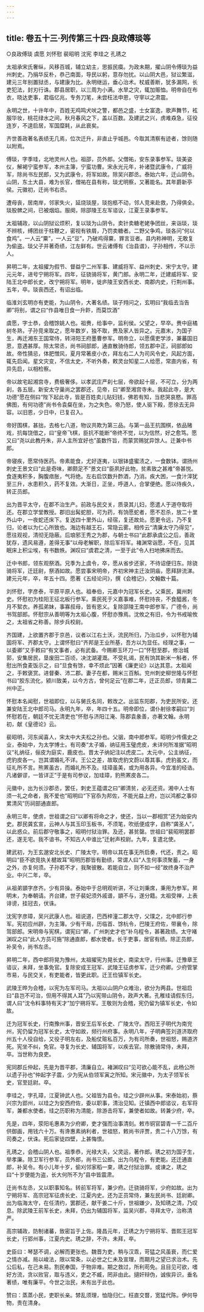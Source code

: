 ```yaml
---
---
---
```

title: 卷五十三·列传第三十四·良政傅琰等
---

○良政傅琰  虞愿  刘怀慰  裴昭明  沈宪  李珪之  孔琇之

太祖承宋氏奢纵，风移百城，辅立幼主，思振民瘼。为政未期，擢山阴令傅琰为益州刺史。乃捐华反朴，恭己南面，导民以躬，意存勿扰。以山阴大邑，狱讼繁滋，建元三年别置狱丞，与建康为比。永明继运，垂心治术。杖威善断，犹多漏网，长吏犯法，封刃行诛。郡县居职，以三周为小满。水旱之灾，辄加赈恤。明帝自在布衣，晓达吏事，君临亿兆，专务刀笔，未尝枉法申恩，守宰以之肃震。

永明之世，十许年中，百姓无鸡鸣犬吠之警，都邑之盛，士女富逸，歌声舞节，袨服华妆，桃花绿水之间，秋月春风之下，盖以百数。及建武之兴，虏难猋急，征役连岁，不遑启居，军国糜耗，从此衰矣。

齐世善政著名表绩无几焉，位次迁升，非直止乎城邑。今取其清察有迹者，馀则随以附焉。

傅琰，字季珪，北地灵州人也。祖邵，员外郎。父僧祐，安东录事参军。琰美姿仪，解褐宁蛮参军，本州主簿，宁蛮功曹。宋永光元年，补诸暨武康令，广威将军，除尚书左民郎，又为武康令，将军如故。除吴兴郡丞。泰始六年，迁山阴令。山阴，东土大县，难为长官，僧祐在县有称，琰尤明察，又著能名。其年爵新亭侯。元徽初，迁尚书右丞。

遭母丧，居南岸，邻家失火，延烧琰屋，琰抱柩不动，邻人竞来赴救，乃得俱全。琰股髀之间，已被烟焰。服阕，除邵陵王左军谘议，江夏王录事参军。

太祖辅政，以山阴狱讼烦积，复以琰为山阴令。卖针卖糖老姥争团丝，来诣琰，琰不辨核，缚团丝于柱鞭之，密视有铁屑，乃罚卖糖者。二野父争鸡，琰各问“何以食鸡”。一人云“粟”，一人云“豆”，乃破鸡得粟，罪言豆者。县内称神明，无敢复为偷盗。琰父子并著奇绩，江左鲜有。世云诸傅有《治县谱》，子孙相传，不以示人。

昇明二年，太祖擢为假节、督益宁二州军事、建威将军、益州刺史、宋宁太守。建元元年，进号宁朔将军。四年，征骁骑将军，黄门郎。永明二年，迁建威将军、安陆王北中郎长史，改宁朔将军。明年，徙庐陵王安西长史、南郡内史，行荆州事。五年，卒。琰丧西还，有诏出临。

临淮刘玄明亦有吏能，为山阴令，大著名绩。琰子翙问之，玄明曰“我临去当告卿”将别，谓之曰“作县唯日食一升飰，而莫饮酒”

虞愿，字士恭，会稽馀姚人也。祖赉，给事中，监利侯。父望之，早卒。赉中庭橘树冬熟，子孙竞来取之，愿年数岁，独不取，赉及家人皆异之。元嘉末，为国子生，再迁湘东王国常侍，转浔阳王府墨曹参军。明帝立，以愿儒吏学涉，兼蕃国旧恩，意遇甚厚。除太常丞，尚书祠部郎，通直散骑侍郎，领五郡中正，祠部郎如故。帝性猜忌，体肥憎风，夏月常著皮小衣，拜左右二人为司风令史，风起方面，辄先启闻。星文灾变，不信太史，不听外奏，敕灵台知星二人给愿，常直内省，有异先启，以相检察。

帝以故宅起湘宫寺，费极奢侈。以孝武庄严刹七层，帝欲起十层，不可立，分为两刹，各五层。新安太守巢尚之罢郡还，见帝，曰“卿至湘宫寺未。我起此寺，是大功德”愿在侧曰“陛下起此寺，皆是百姓卖儿贴妇钱，佛若有知，当悲哭哀愍。罪高佛图，有何功德”尚书令袁粲在坐，为之失色。帝乃怒，使人驱下殿，愿徐去无异容。以旧恩，少日中，已复召入。

帝好围棋，甚拙，去格七八道，物议共欺为第三品。与第一品王抗围棋，依品赌戏，抗每饶借之，曰“皇帝飞棋，臣抗不能断”帝终不觉，以为信然，好之愈笃。愿又曰“尧以此教丹朱，非人主所宜好也”虽数忤旨，而蒙赏赐犹异馀人。迁兼中书郎。

帝寝疾，愿常侍医药。帝素能食，尤好逐夷，以银钵盛蜜渍之，一食数钵。谓扬州刺史王景文曰“此是奇味，卿颇足不”景文曰“臣夙好此物，贫素致之甚难”帝甚悦。食逐夷积多，胸腹痞胀，气将绝。左右启饮数升酢酒，乃消。疾大困，一食汁滓犹至三升，水患积久，药不复效。大渐日，正坐，呼道人，合掌便绝。愿以侍疾久，转正员郎。

出为晋平太守，在郡不治生产。前政与民交关，质录其儿妇，愿遣人于道夺取将还。在郡立学堂教授。郡旧出髯蛇胆，可为药，有饷愿蛇者，愿不忍杀，放二十里外山中，一夜蛇还床下。复送四十里外山，经宿，复还故处。愿更令远，乃不复归，论者以为仁心所致也。海边有越王石，常隐云雾。相传云“清廉太守乃得见”，愿往观视，清彻无隐蔽。后琅邪王秀之为郡，与朝士书曰“此郡承虞公之后，善政犹存，遗风易遵，差得无事”以母老解职，除后军将军。褚渊常诣愿，不在，见其眠床上积尘埃，有书数帙。渊叹曰“虞君之清，一至于此”令人扫地拂床而去。

迁中书郎，领东观祭酒。兄季为上虞令，卒，愿从省步还家，不待诏便归东。除骁骑将军，迁廷尉，祭酒如故。愿尝事宋明帝，齐初宋神主迁汝阴庙，愿拜辞流涕。建元元年，卒，年五十四。愿著《五经论问》，撰《会稽记》，文翰数十篇。

刘怀慰，字彦泰，平原平原人也。祖奉伯，元嘉中为冠军长史。父乘民，冀州刺史。怀慰初为桂阳王征北板行参军。乘民死于义嘉事难，怀慰持丧，不食醯酱，冬月不絮衣。养孤弟妹，事寡叔母，皆有恩义。复除邵陵王南中郎参军，广德令，尚书驾部郎。怀慰宗从善明等为太祖心腹，怀慰亦豫焉。沈攸之有旧，令为书戒喻攸之，太祖省之称善。除步兵校尉。

齐国建，上欲置齐郡于京邑，议者以江右土沃，流民所归，乃治瓜步，以怀慰为辅国将军、齐郡太守。上谓怀慰曰“齐邦是王业所基，吾方以为显任。经理之事，一以委卿”又手敕曰“有文事者，必有武备。今赐卿玉环刀一口”怀慰至郡，修治城郭，安集居民，垦废田二百顷，决沈湖灌溉。不受礼谒，民有饷其新米一斛者，怀慰出所食麦饭示之，曰“旦食有馀，幸不烦此”因著《廉吏论》以达其意。太祖闻之，手敕褒赏。进督秦、沛二郡。妻子在都，赐米三百斛。兖州刺史柳世隆与怀慰书曰“胶东流化，颍川致美，以今方古，曾何足云”在郡二年，迁正员郎，领青冀二州中正。

怀慰本名闻慰，世祖即位，以与舅氏名同，敕改之。出监东阳郡，为吏民所安。还兼安陆王北中郎司马。永明九年，卒，年四十五。明帝即位，谓仆射徐孝嗣曰“刘怀慰若在，朝廷不忧无清吏也”怀慰与济阳江淹、陈郡袁彖善，亦著文翰。永明初，献《皇德论》云。

裴昭明，河东闻喜人，宋太中大夫松之孙也。父骃，南中郎参军。昭明少传儒史之业，泰始中，为太学博士。有司奏“太子婚，纳征用玉璧虎皮，未详何所准据”昭明议“礼纳征，俪皮为庭实，鹿皮也。晋太子纳妃注以虎皮二。太元中，公主纳征，虎豹皮各一。岂其谓婚礼不详。王公之差，故取虎豹文蔚以尊其事。虎豹虽文，而征礼所不言。熊罴虽古，而婚礼所不及。珪璋虽美，或为用各异。今宜准的经诰。凡诸僻谬，一皆详正”于是有司参议，加珪璋，豹熊罴皮各二。

元徽中，出为长沙郡丞，罢任，刺史王蕴谓之曰“卿清贫，必无还资。湘中人士有须一礼之命者，我不爱也”昭明曰“下官忝为邦佐，不能光益上府，岂以鸿都之事仰累清风”历祠部通直郎。

永明三年，使虏，世祖谓之曰“以卿有将命之才，使还，当以一郡相赏”还为始安内史。郡民龚玄宣，云神人与其玉印玉板书，不须笔，吹纸便成字，自称“龚圣人”，以此惑众。前后郡守敬事之，昭明付狱治罪。及还，甚贫罄。世祖曰“裴昭明罢郡还，遂无宅。我不谙书，不知古人中谁比”迁射声校尉。九年，复遣北使。

建武初，为王玄邈安北长史、广陵太守。明帝以其在事无所启奏，代还，责之。昭明曰“臣不欲竞执关楗故耳”昭明历郡皆有勤绩，常谓人曰“人生何事须聚蓄，一身之外，亦复何须。子孙若不才，我聚彼散。若能自立，则不如一经”故终身不治产业。中兴二年，卒。

从祖弟顗字彦齐。少有异操。泰始中于总明观听讲，不让刘秉席，秉用为参军。昇明末，为奉朝请。齐台建，世子裴妃须外戚谱，顗不与，遂分籍。太祖受禅，上表诽谤，挂冠去，伏诛。

沈宪字彦璋，吴兴武康人也。祖说道，巴西梓潼二郡太守，父璞之，北中郎行参军。宪初应州辟，为主簿。少有干局，历临首、馀杭令，巴陵王府佐，带襄令，除驾部郎。宋明帝与宪棋，谓宪曰“卿，广州刺史才也”补乌程令，甚著政绩。太守褚渊叹之曰“此人方员可施”除通直郎，都水使者。长于吏事，居官有绩。除正员郎，补吴令，尚书左丞。

昇明二年，西中郎将晃为豫州，太祖擢宪为晃长史，南梁太守，行州事。迁豫章王谘议，未拜，坐事免官。复除安成王冠军、武陵王征虏参军，迁少府卿。少府管掌市易，与民交关，有吏能者，皆更此职。迁王俭镇军长史。

武陵王晔为会稽，以宪为左军司马。太祖以山阴户众难治，欲分为两县。世祖启曰“县岂不可治，但用不得其人耳”乃以宪带山阴令，政声大著。孔稚珪请假东归，谓人曰“沈令料事特有天才”加宁朔将军。王敬则为会稽，宪仍留为镇军长史，令如故。

迁为冠军长史，行南豫州事，晋安王后军长史、广陵太守。西阳王子明代为南兖州，宪仍留为冠军长史，太守如故，频行州府事。永明八年，子明典签刘道济取府州五十人役自给，又役子明左右，及船仗赃私百万，为有司所奏，世祖怒，赐道济死。宪坐不纠，免官。寻复为长史、辅国将军，以疾去官。除散骑常侍，未拜，卒。当世称为良吏。

宪同郡丘仲起，先是为晋平郡，清廉自立。褚渊叹曰“见可欲心能不乱，此杨公所以遗子孙也”仲起字子震，少为宪从伯领军寅之所知。宋元徽中，为太子领军长史，官至廷尉。卒。

李珪之，字孔璋，江夏钟武人也。父祖皆为县令。珪之少辟州从事。宋泰始初，蔡兴宗为郢州，以珪之为安西府佐，委以职事，清治见知。迁镇西中郎谘议，右军将军，兼都水使者。珪之历职称为清能，除游击将军，兼使者如故。转兼少府，卒。

先是，四年，荥阳毛惠素为少府卿，吏才强而治事清刻。敕市铜官碧青一千二百斤供御画，用钱六十万。有谗惠素纳利者，世祖怒，敕尚书评贾，贵二十八万馀，有司奏之，伏诛。死后家徒四壁，上甚悔恨。

孔琇之，会稽山阴人也。祖季恭，光禄大夫，父灵运，著作郎。琇之初为国子生，举孝廉。除卫军行参军，员外郎，尚书三公郎。出为乌程令，有吏能。还迁通直郎，补吴令。有小儿年十岁，偷刈邻家稻一束，琇之付狱治罪。或谏之，琇之曰“十岁便能为盗，长大何所不为”县中皆震肃。

迁尚书左丞，又以职事知名。转前军将军，兼少府。迁骁骑将军，少府如故。出为宁朔将军、高宗冠军征虏长史、江夏内史。还为正员常侍，兼左民尚书、廷尉卿。出为临海太守，在任清约，罢郡还，献干姜二十斤，世祖嫌少，及知琇之清，乃叹息。除武陵王前军长史，未拜，仍出为辅国将军，监吴兴郡，寻拜太守，治称清严。

高宗辅政，防制诸蕃，致密旨于上佐。隆昌元年，迁琇之为宁朔将军、晋熙王冠军长史，行郢州事，江夏内史。琇之辞，不许。未拜，卒。

史臣曰：琴瑟不调，必解而更张也。魏晋为吏，稍与汉乖，苛猛之风虽衰，而仁爱之情亦减。局以峻法，限以常条，以必世之仁未及宣理，而期月之望已求治术。先公后私，在己未易。割民奉国，于物非难。期之救过，所利苟免。且目见可欲，嗜好方流，贪以败官，取与违义，吏之不臧，罔非由此。擿奸辩伪，诚俟异识，垂名著绩，唯有廉平。今世之治民，未有出于此也。

赞曰：蒸蒸小民，吏职长亲。棼乱须理，恤隐归仁。枉直交瞀，宽猛代陈。伊何导物，贵在清身。

